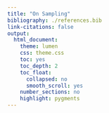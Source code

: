 ```yaml
---
title: "On Sampling"
bibliography: ./references.bib
link-citations: false
output:
  html_document:
    theme: lumen
    css: theme.css
    toc: yes
    toc_depth: 2
    toc_float:
      collapsed: no
      smooth_scroll: yes
    number_sections: no
    highlight: pygments
---
```


```r

```

